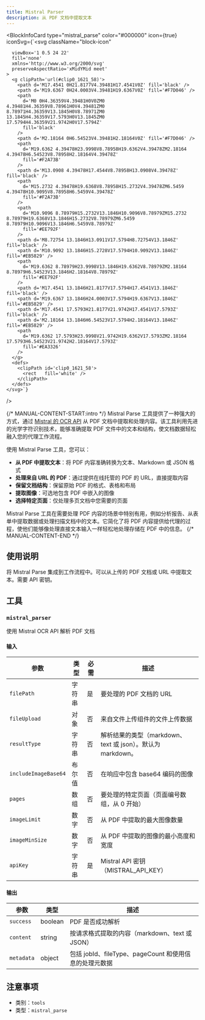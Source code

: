 ```yaml
---
title: Mistral Parser
description: 从 PDF 文档中提取文本
---
```



<BlockInfoCard 
  type="mistral_parse"
  color="#000000"
  icon={true}
  iconSvg={`<svg className="block-icon"
      
      
      
      viewBox='1 0.5 24 22'
      fill='none'
      xmlns='http://www.w3.org/2000/svg'
      preserveAspectRatio='xMidYMid meet'
    >
      <g clipPath='url(#clip0_1621_58)'>
        <path d='M17.4541 0H21.8177V4.39481H17.4541V0Z' fill='black' />
        <path d='M19.6367 0H24.0003V4.39481H19.6367V0Z' fill='#F7D046' />
        <path
          d='M0 0H4.36359V4.39481H0V0ZM0 4.39481H4.36359V8.78961H0V4.39481ZM0 8.78971H4.36359V13.1845H0V8.78971ZM0 13.1845H4.36359V17.5793H0V13.1845ZM0 17.5794H4.36359V21.9742H0V17.5794Z'
          fill='black'
        />
        <path d='M2.18164 0H6.54523V4.39481H2.18164V0Z' fill='#F7D046' />
        <path
          d='M19.6362 4.39478H23.9998V8.78958H19.6362V4.39478ZM2.18164 4.39478H6.54523V8.78958H2.18164V4.39478Z'
          fill='#F2A73B'
        />
        <path d='M13.0908 4.39478H17.4544V8.78958H13.0908V4.39478Z' fill='black' />
        <path
          d='M15.2732 4.39478H19.6368V8.78958H15.2732V4.39478ZM6.5459 4.39478H10.9095V8.78958H6.5459V4.39478Z'
          fill='#F2A73B'
        />
        <path
          d='M10.9096 8.78979H15.2732V13.1846H10.9096V8.78979ZM15.2732 8.78979H19.6368V13.1846H15.2732V8.78979ZM6.5459 8.78979H10.9096V13.1846H6.5459V8.78979Z'
          fill='#EE792F'
        />
        <path d='M8.72754 13.1846H13.0911V17.5794H8.72754V13.1846Z' fill='black' />
        <path d='M10.9092 13.1846H15.2728V17.5794H10.9092V13.1846Z' fill='#EB5829' />
        <path
          d='M19.6362 8.78979H23.9998V13.1846H19.6362V8.78979ZM2.18164 8.78979H6.54523V13.1846H2.18164V8.78979Z'
          fill='#EE792F'
        />
        <path d='M17.4541 13.1846H21.8177V17.5794H17.4541V13.1846Z' fill='black' />
        <path d='M19.6367 13.1846H24.0003V17.5794H19.6367V13.1846Z' fill='#EB5829' />
        <path d='M17.4541 17.5793H21.8177V21.9742H17.4541V17.5793Z' fill='black' />
        <path d='M2.18164 13.1846H6.54523V17.5794H2.18164V13.1846Z' fill='#EB5829' />
        <path
          d='M19.6362 17.5793H23.9998V21.9742H19.6362V17.5793ZM2.18164 17.5793H6.54523V21.9742H2.18164V17.5793Z'
          fill='#EA3326'
        />
      </g>
      <defs>
        <clipPath id='clip0_1621_58'>
          <rect   fill='white' />
        </clipPath>
      </defs>
    </svg>`}
/>

{/* MANUAL-CONTENT-START:intro */}
Mistral Parse 工具提供了一种强大的方式，通过 [Mistral 的 OCR API](https://mistral.ai/) 从 PDF 文档中提取和处理内容。该工具利用先进的光学字符识别技术，能够准确提取 PDF 文件中的文本和结构，使文档数据轻松融入您的代理工作流程。

使用 Mistral Parse 工具，您可以：

- **从 PDF 中提取文本**：将 PDF 内容准确转换为文本、Markdown 或 JSON 格式
- **处理来自 URL 的 PDF**：通过提供在线托管的 PDF 的 URL，直接提取内容
- **保留文档结构**：保留原始 PDF 的格式、表格和布局
- **提取图像**：可选地包含 PDF 中嵌入的图像
- **选择特定页面**：仅处理多页文档中您需要的页面

Mistral Parse 工具在需要处理 PDF 内容的场景中特别有用，例如分析报告、从表单中提取数据或处理扫描文档中的文本。它简化了将 PDF 内容提供给代理的过程，使他们能够像处理直接文本输入一样轻松地处理存储在 PDF 中的信息。
{/* MANUAL-CONTENT-END */}

## 使用说明

将 Mistral Parse 集成到工作流程中。可以从上传的 PDF 文档或 URL 中提取文本。需要 API 密钥。

## 工具

### `mistral_parser`

使用 Mistral OCR API 解析 PDF 文档

#### 输入

| 参数 | 类型 | 必需 | 描述 |
| --------- | ---- | -------- | ----------- |
| `filePath` | 字符串 | 是 | 要处理的 PDF 文档的 URL |
| `fileUpload` | 对象 | 否 | 来自文件上传组件的文件上传数据 |
| `resultType` | 字符串 | 否 | 解析结果的类型（markdown、text 或 json）。默认为 markdown。 |
| `includeImageBase64` | 布尔值 | 否 | 在响应中包含 base64 编码的图像 |
| `pages` | 数组 | 否 | 要处理的特定页面（页面编号数组，从 0 开始） |
| `imageLimit` | 数字 | 否 | 从 PDF 中提取的最大图像数量 |
| `imageMinSize` | 数字 | 否 | 从 PDF 中提取的图像的最小高度和宽度 |
| `apiKey` | 字符串 | 是 | Mistral API 密钥（MISTRAL_API_KEY） |

#### 输出

| 参数 | 类型 | 描述 |
| --------- | ---- | ----------- |
| `success` | boolean | PDF 是否成功解析 |
| `content` | string | 按请求格式提取的内容（markdown、text 或 JSON） |
| `metadata` | object | 包括 jobId、fileType、pageCount 和使用信息的处理元数据 |

## 注意事项

- 类别：`tools`
- 类型：`mistral_parse`
